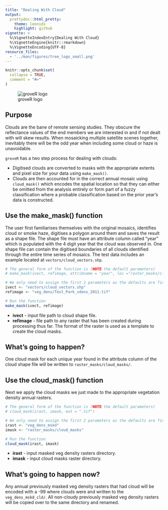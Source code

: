 ```yaml
---
title: "Dealing With Cloud"
output: 
  prettydoc::html_pretty:
    theme: leonids
    highlight: github
vignette: >
  %\VignetteIndexEntry{Dealing With Cloud}
  %\VignetteEngine{knitr::rmarkdown}
  %\VignetteEncoding{UTF-8}
resource_files:
  - '../man/figures/tree_logo_small.png'
---
```


```r
knitr::opts_chunk$set(
  collapse = TRUE,
  comment = "#>"
)
```

![groveR logo](../man/figures/tree_logo_small.png)

## Purpose
Clouds are the bane of remote sensing studies. They obscure the reflectance values 
of the end members we are interested in and if not dealt with will skew results. 
When mosaicking multiple satellite scenes together, inevitably there will be the 
odd year when including some cloud or haze is unavoidable.

`groveR` has a two step process for dealing with clouds:

* Digitised clouds are converted to masks with the appropriate extents and pixel 
size for your data using `make_mask()`.
* Clouds are then accounted for in the correct annual mosaic using `cloud_mask()` 
which encodes the spatial location so that they can either be omitted from the 
analysis entirely or form part of a fuzzy classification where a probable 
classification based on the prior year's data is constructed.

## Use the make_mask() function
The user first familiarises themselves with the original mosaics, identifies cloud 
or smoke haze, digitises a polygon around them and saves the result as a shape file. 
The shape file must have an attribute column called "year" which is populated with 
the 4 digit year that the cloud was observed in. One shape file can contain the 
digitised boundaries of all clouds identified through the entire time series of 
mosaics. The test data includes an example located at `vectors/cloud_vectors.shp`.
```r
# The general form of the function is (NOTE the default parameters)
# make_mask(ivect, refimage, attribname = "year", loc ="raster_masks/cloud_masks")

# We only need to assign the first 2 parameters as the defaults are fine
ivect <- "vectors/cloud_vectors.shp"
refimage <- "veg_dens/Test_Park_vdens_2011.tif"

# Run the function
make_mask(ivect, refimage)

```

* **ivect** - input file path to cloud shape file.
* **refimage** - file path to any raster that has been created during processing 
thus far. The format of the raster is used as a template to create the cloud masks.

## What's going to happen?
One cloud mask for each unique year found in the attribute column of the cloud 
shape file will be written to `raster_masks/cloud_masks/`.

## Use the cloud_mask() function
Next we apply the cloud masks we just made to the appropriate vegetation density 
annual rasters.
```r
# The general form of the function is (NOTE the default parameters)
# cloud_mask(irast, imask, ext = ".tif")

# We only need to assign the first 2 parameters as the defaults are fine
irast <- "veg_dens_mskd"
imask <- "raster_masks/cloud_masks"

# Run the function
cloud_mask(irast, imask)

```

* **irast** - input masked veg density rasters directory.
* **imask** - input cloud masks raster directory.

## What's going to happen now?
Any annual previously masked veg density rasters that had cloud will be encoded 
with a -99 where clouds were and written to the `veg_dens_mskd_cld/`. All non-cloudy 
previously masked veg density rasters will be copied over to the same directory 
and renamed.


